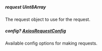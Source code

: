 
##### **request** Uint8Array
The request object to use for the request.

##### **config?** [AxiosRequestConfig](https://axios-http.com/docs/req_config)
Available config options for making requests.


